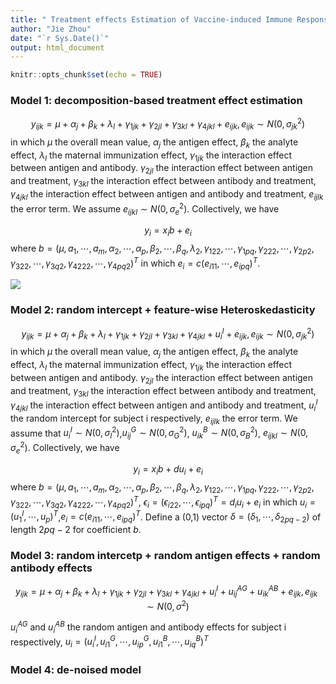 ```yaml
---
title: " Treatment effects Estimation of Vaccine-induced Immune Responses: Decomposition-based Method"
author: "Jie Zhou"
date: "`r Sys.Date()`"
output: html_document
---
```


```r
knitr::opts_chunk$set(echo = TRUE)
```



### Model 1: decomposition-based treatment effect estimation




$$y_{ijk}=\mu +  \alpha_j + \beta_k + \lambda_l+\gamma_{1jk}+\gamma_{2jl}+ \gamma_{3kl}+\gamma_{4jkl}+ e_{ijk}, e_{ijk}\sim N(0,\sigma_{jk}^2)$$
in which
$\mu$ the overall mean value,
$\alpha_j$ the antigen effect, 
$\beta_k$ the analyte effect, 
$\lambda_l$ the maternal immunization effect,
$\gamma_{1jk}$ the interaction effect between antigen and antibody.
$\gamma_{2jl}$ the interaction effect between antigen and treatment,
$\gamma_{3kl}$ the interaction effect between antibody and treatment,
$\gamma_{4jkl}$ the interaction effect between antigen and antibody and treatment,
$e_{ijlk}$ the error term. 
We assume   $e_{ijkl} \sim N(0, \sigma_e^2)$. Collectively, we have

$$y_i=x_ib+e_i$$
where $b=(\mu,a_1,\cdots,a_m,\alpha_2,\cdots,\alpha_p,\beta_2,\cdots,\beta_q,\lambda_2,\gamma_{122},\cdots,\gamma_{1pq},\gamma_{222},\cdots,\gamma_{2p2},\gamma_{322},\cdots,\gamma_{3q2},\gamma_{4222},\cdots,\gamma_{4pq2})^T$ in which $e_i=c(e_{i11},\cdots,e_{ipq})^T$. 
 
 ![](assets/forestplot1.png)

### Model 2: random intercept + feature-wise Heteroskedasticity 




$$y_{ijk}=\mu +  \alpha_j + \beta_k + \lambda_l+\gamma_{1jk}+\gamma_{2jl}+ \gamma_{3kl}+\gamma_{4jkl}+u_{i}^{I}+ e_{ijk}, e_{ijk}\sim N(0,\sigma_{jk}^2)$$
in which
$\mu$ the overall mean value,
$\alpha_j$ the antigen effect, 
$\beta_k$ the analyte effect, 
$\lambda_l$ the maternal immunization effect,
$\gamma_{1jk}$ the interaction effect between antigen and antibody.
$\gamma_{2jl}$ the interaction effect between antigen and treatment,
$\gamma_{3kl}$ the interaction effect between antibody and treatment,
$\gamma_{4jkl}$ the interaction effect between antigen and antibody and treatment,
$u_i^{I}$ the random intercept for subject i respectively,
$e_{ijlk}$ the error term. 
We assume that  $u_{i}^{I}\sim N(0,\sigma_{I}^2)$,$u_{ij}^{G}\sim N(0,\sigma_{G}^2)$, $u_{ik}^{B}\sim N(0,\sigma_{B}^2)$,  $e_{ijkl} \sim N(0, \sigma_e^2)$. Collectively, we have

$$y_i=x_ib+du_i+e_i$$ where $b=(\mu,a_1,\cdots,a_m,\alpha_2,\cdots,\alpha_p,\beta_2,\cdots,\beta_q,\lambda_2,\gamma_{122},\cdots,\gamma_{1pq},\gamma_{222},\cdots,\gamma_{2p2},\gamma_{322},\cdots,\gamma_{3q2},\gamma_{4222},\cdots,\gamma_{4pq2})^T$, $\epsilon_i=(\epsilon_{i22},\cdots,\epsilon_{ipq})^T=d_iu_i+e_i$ in which $u_i=(u_1^{I},\cdots, u_p)^T$,$e_i=c(e_{i11},\cdots,e_{ipq})^T$. 
Define a (0,1) vector $\delta=(\delta_1,\cdots,\delta_{2pq-2})$ of length $2pq-2$ for coefficient $b$.   


### Model 3: random intercetp + random antigen effects + random antibody effects



$$y_{ijk}=\mu +  \alpha_j + \beta_k + \lambda_l+\gamma_{1jk}+\gamma_{2jl}+ \gamma_{3kl}+\gamma_{4jkl}+u_{i}^{I}+u_{ij}^{AG}+u_{ik}^{AB}+ e_{ijk}, e_{ijk}\sim N(0,\sigma^2)$$

$u_i^{AG}$ and $u_i^{AB}$ the random antigen and antibody effects for subject i respectively,
$u_i=(u_i^{I},u_{i1}^G,\cdots,u_{ip}^G,u_{i1}^B,\cdots,u_{iq}^B)^T$


### Model 4: de-noised model 
